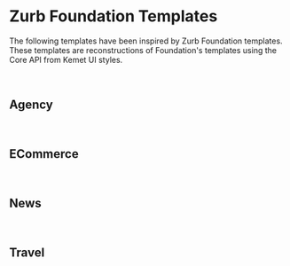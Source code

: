 
<Meta of={stories} />

# Zurb Foundation Templates

The following templates have been inspired by Zurb Foundation templates. These templates are reconstructions of Foundation's templates using the Core API from Kemet UI styles.

<br />

## Agency

<Canvas of={stories.Agency} />

<br />

## ECommerce

<Canvas story={stories.eCommerce} />

<br />

## News

<Canvas story={stories.News} />

<br />

## Travel

<Canvas story={stories.Travel} />
